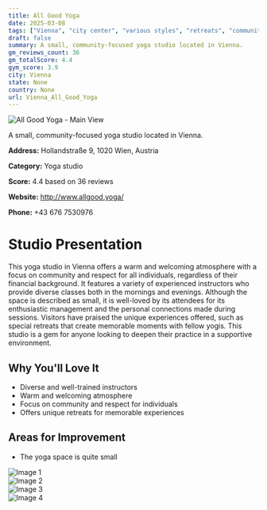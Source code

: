 ```yaml
---
title: All Good Yoga
date: 2025-03-08
tags: ["Vienna", "city center", "various styles", "retreats", "community", "intimacy", "Vienna"]  
draft: false
summary: A small, community-focused yoga studio located in Vienna.
gm_reviews_count: 36
gm_totalScore: 4.4
gym_score: 3.9
city: Vienna
state: None
country: None
url: Vienna_All_Good_Yoga
---
```


<div className="aspect-[16/9] relative my-8">
  <img 
    src="https://lh5.googleusercontent.com/p/AF1QipOY0LMwbPopK5qUXXM0Ps-dVuQ-TIlJKL7cPQdp=w1920-h1080-k-no"
    alt="All Good Yoga - Main View"
    className="object-cover absolute inset-0 w-full h-full rounded-lg"
  />
</div>

A small, community-focused yoga studio located in Vienna.

**Address:** Hollandstraße 9, 1020 Wien, Austria

**Category:** Yoga studio

**Score:** 4.4 based on 36 reviews

**Website:** http://www.allgood.yoga/

**Phone:** +43 676 7530976

# Studio Presentation

This yoga studio in Vienna offers a warm and welcoming atmosphere with a focus on community and respect for all individuals, regardless of their financial background. It features a variety of experienced instructors who provide diverse classes both in the mornings and evenings. Although the space is described as small, it is well-loved by its attendees for its enthusiastic management and the personal connections made during sessions. Visitors have praised the unique experiences offered, such as special retreats that create memorable moments with fellow yogis. This studio is a gem for anyone looking to deepen their practice in a supportive environment.



## Why You'll Love It

- Diverse and well-trained instructors
- Warm and welcoming atmosphere
- Focus on community and respect for individuals
- Offers unique retreats for memorable experiences

## Areas for Improvement

- The yoga space is quite small

<div className="grid grid-cols-1 xl:grid-cols-2 gap-4 my-8">
<div className="aspect-[4/3] relative"><img src="https://lh5.googleusercontent.com/p/AF1QipNPaJl69DCMIDu-wzmugnJ0ZqNFLbxUe7_Zh7yD=w1920-h1080-k-no" alt="Image 1" className="object-cover absolute inset-0 w-full h-full rounded-lg" /></div>
<div className="aspect-[4/3] relative"><img src="https://lh5.googleusercontent.com/p/AF1QipMvUQmaEu8Uz0Fi3oVP76jmFgny0b4X4S6O_9j-=w1920-h1080-k-no" alt="Image 2" className="object-cover absolute inset-0 w-full h-full rounded-lg" /></div>
<div className="aspect-[4/3] relative"><img src="https://lh5.googleusercontent.com/p/AF1QipMoaWAmtiJNB7hSYmT96GGBrc863SGO0yAwLaqi=w1920-h1080-k-no" alt="Image 3" className="object-cover absolute inset-0 w-full h-full rounded-lg" /></div>
<div className="aspect-[4/3] relative"><img src="https://lh5.googleusercontent.com/p/AF1QipPKRgKi26wPa6ekP4_F99QMDeQKjiTHjOeOwfA-=w1920-h1080-k-no" alt="Image 4" className="object-cover absolute inset-0 w-full h-full rounded-lg" /></div>
</div>
